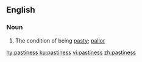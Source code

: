 ==English==

===Noun===
{{en-noun|-}}

# The condition of being [[pasty]]; [[pallor]]

[[hy:pastiness]]
[[ku:pastiness]]
[[vi:pastiness]]
[[zh:pastiness]]